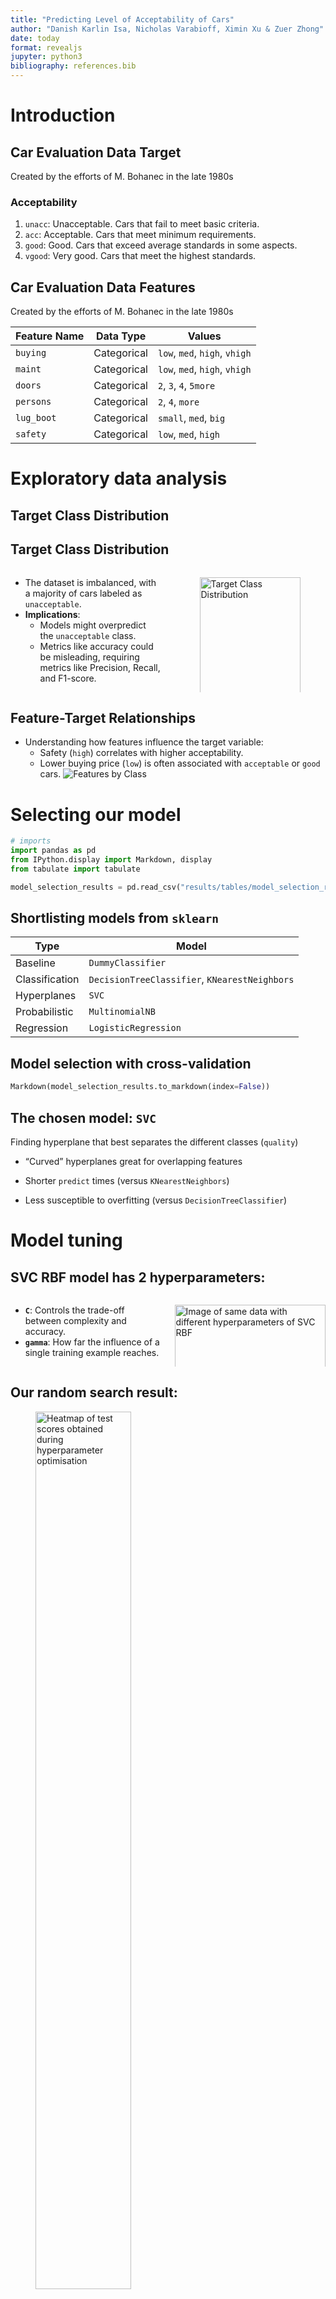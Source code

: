```yaml
---
title: "Predicting Level of Acceptability of Cars"
author: "Danish Karlin Isa, Nicholas Varabioff, Ximin Xu & Zuer Zhong"
date: today
format: revealjs
jupyter: python3
bibliography: references.bib
---
```


# Introduction

## Car Evaluation Data Target

Created by the efforts of M. Bohanec in the late 1980s

### Acceptability

1. `unacc`: Unacceptable. Cars that fail to meet basic criteria.
2. `acc`: Acceptable. Cars that meet minimum requirements.
3. `good`: Good. Cars that exceed average standards in some aspects.
4. `vgood`: Very good. Cars that meet the highest standards.

## Car Evaluation Data Features

Created by the efforts of M. Bohanec in the late 1980s

| Feature Name | Data Type | Values |
| ------------ | --------- | ------ |
| `buying` | Categorical | `low`, `med`, `high`, `vhigh` |
| `maint` | Categorical | `low`, `med`, `high`, `vhigh` |
| `doors` | Categorical | `2`, `3`, `4`, `5more` |
| `persons` | Categorical | `2`, `4`, `more` |
| `lug_boot` | Categorical | `small`, `med`, `big` |
| `safety` | Categorical | `low`, `med`, `high` |

# Exploratory data analysis

## Target Class Distribution

## Target Class Distribution

::: {.columns}

:::: {.column width="50%"}
- The dataset is imbalanced, with a majority of cars labeled as `unacceptable`.
- **Implications**:
  - Models might overpredict the `unacceptable` class.
  - Metrics like accuracy could be misleading, requiring metrics like Precision, Recall, and F1-score.
::::

:::: {.column width="50%"}
![Target Class Distribution](results/figures/target_distribution_raw.png){width=100%}
::::
:::

## Feature-Target Relationships

- Understanding how features influence the target variable:
  - Safety (`high`) correlates with higher acceptability.
  - Lower buying price (`low`) is often associated with `acceptable` or `good` cars.
![Features by Class](results/figures/feature_counts_by_class.png)


# Selecting our model

```python
# imports
import pandas as pd
from IPython.display import Markdown, display
from tabulate import tabulate

model_selection_results = pd.read_csv("results/tables/model_selection_results.csv").round(3)
```

## Shortlisting models from `sklearn`

| Type | Model |
| ---- | ----- |
| Baseline | `DummyClassifier` |
| Classification |  `DecisionTreeClassifier`, `KNearestNeighbors` |
| Hyperplanes | `SVC` |
| Probabilistic | `MultinomialNB` |
| Regression | `LogisticRegression` |

## Model selection with cross-validation {.smaller}

```python
Markdown(model_selection_results.to_markdown(index=False))
```

## The chosen model: `SVC`

Finding hyperplane that best separates the different classes (`quality`)

* "Curved" hyperplanes great for overlapping features

* Shorter `predict` times (versus `KNearestNeighbors`)

* Less susceptible to overfitting (versus `DecisionTreeClassifier`)

# Model tuning

## SVC RBF model has 2 hyperparameters:

::: {.columns}

::: {.column width="50%"}
- **`C`**: Controls the trade-off between complexity and accuracy.
- **`gamma`**: How far the influence of a single training example reaches.
:::

::: {.column width="50%"}
![Image of same data with different hyperparameters of SVC RBF](img/hyperpara.png){width=100%}[@scikit-learn]
:::

:::

## Our random search result: 
![Heatmap of test scores obtained during hyperparameter optimisation](./results/figures/car_hyperparameter.png){width=60%}
```python
import pickle
test_scores_df = pd.read_csv("./results/tables/test_scores.csv").round(2)
classification_report = pd.read_csv("./results/tables/classification_report.csv").round(3)
with open('./results/models/car_analysis.pickle', 'rb') as f:
    car_eva = pickle.load(f)
model_selection_results = pd.read_csv("./results/tables/model_selection_results.csv").round(3)

print()
```

`C` and `gamma` are `{python} car_eva.best_params_['svc__C']` and `{python} car_eva.best_params_['svc__gamma']`

## Fit the model and result

```python
#| tbl-cap: Classification report of the model

Markdown(classification_report.to_markdown(index=False))
```

# Conclusion

## Observations
1. Significant class imbalance with `unacceptable` being the dominant class.
2. Features like `safety` and `buying price` show clear relationships with the target class.

## Future improvements
   - Balance the dataset.
   - Introduce additional features or preprocess categorical variables for better granularity.

## Reference
